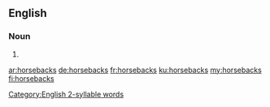 ==English==
[[Category:English 2-syllable words]]

===Noun===
{{head|en|noun plural form}}

# {{plural of|horseback|lang=en}}

[[ar:horsebacks]]
[[de:horsebacks]]
[[fr:horsebacks]]
[[ku:horsebacks]]
[[my:horsebacks]]
[[fi:horsebacks]]